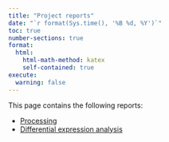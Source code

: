 ```yaml
---
title: "Project reports"
date: "`r format(Sys.time(), '%B %d, %Y')`"
toc: true
number-sections: true
format:
  html:
    html-math-method: katex
    self-contained: true
execute:
  warning: false
---
```


This page contains the following reports:

  - [Processing](processing/processing_steps.html)
  - [Differential expression analysis](downstream_analysis/differential expression.html)

